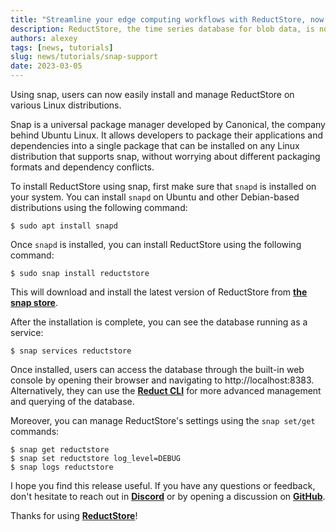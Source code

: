 ```yaml
---
title: "Streamline your edge computing workflows with ReductStore, now available on Snap"
description: ReductStore, the time series database for blob data, is now available from the Snap store
authors: alexey
tags: [news, tutorials]
slug: news/tutorials/snap-support
date: 2023-03-05
---
```


Using snap, users can now easily install and manage ReductStore on various Linux distributions.

Snap is a universal package manager developed by Canonical, the company behind Ubuntu Linux. It allows developers to package their applications and dependencies into a single package that can be installed on any Linux distribution that supports snap, without worrying about different packaging formats and dependency conflicts.

<!--truncate-->

To install ReductStore using snap, first make sure that `snapd` is installed on your system. You can install `snapd` on Ubuntu and other Debian-based distributions using the following command:

```
$ sudo apt install snapd
```

Once `snapd` is installed, you can install ReductStore using the following command:

```
$ sudo snap install reductstore
```

This will download and install the latest version of ReductStore from [**the snap store**](https://snapcraft.io/reductstore).

After the installation is complete, you can see the database running as a service:

```
$ snap services reductstore
```

Once installed, users can access the database through the built-in web console by opening their browser and navigating to http://localhost:8383.
Alternatively, they can use the [**Reduct CLI**](https://cli.reduct.store) for more advanced management and querying of the database.

Moreover, you can manage ReductStore's settings using the `snap set/get` commands:

```
$ snap get reductstore
$ snap set reductstore log_level=DEBUG
$ snap logs reductstore 
```

I hope you find this release useful. If you have any questions or feedback, don't hesitate to reach out in [**Discord**](https://discord.gg/8wPtPGJYsn)
or by opening a discussion on [**GitHub**](https://github.com/reductstore/reductstore/discussions).

Thanks for using [**ReductStore**](https://www.reduct.store)!